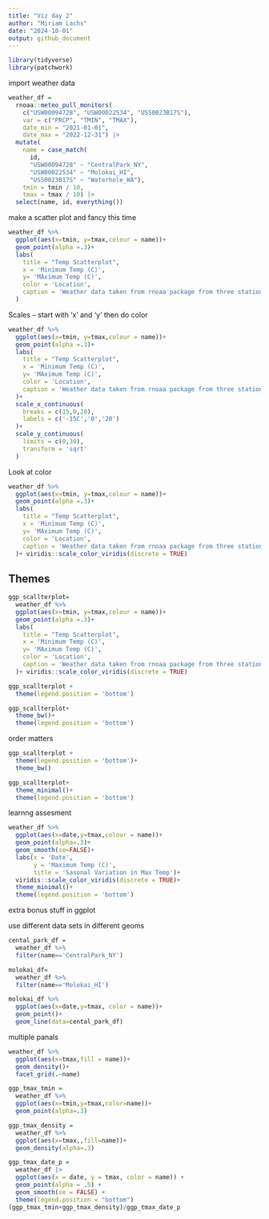 ```yaml
---
title: "Viz day 2"
author: "Miriam Lachs"
date: "2024-10-01"
output: github_document
---
```


```r
library(tidyverse)
library(patchwork)
```


import weather data

```r
weather_df = 
  rnoaa::meteo_pull_monitors(
    c("USW00094728", "USW00022534", "USS0023B17S"),
    var = c("PRCP", "TMIN", "TMAX"), 
    date_min = "2021-01-01",
    date_max = "2022-12-31") |>
  mutate(
    name = case_match(
      id, 
      "USW00094728" ~ "CentralPark_NY", 
      "USW00022534" ~ "Molokai_HI",
      "USS0023B17S" ~ "Waterhole_WA"),
    tmin = tmin / 10,
    tmax = tmax / 10) |>
  select(name, id, everything())
```


make a scatter plot and fancy this time 

```r
weather_df %>% 
  ggplot(aes(x=tmin, y=tmax,colour = name))+
  geom_point(alpha =.3)+
  labs(
    title = "Temp Scatterplot",
    x = 'Minimum Temp (C)',
    y= 'MAximum Temp (C)',
    color = 'Location',
    caption = 'Weather data taken from rnoaa package from three stations'
  )
```


Scales -- start with 'x' and 'y' then do color 
```r
weather_df %>% 
  ggplot(aes(x=tmin, y=tmax,colour = name))+
  geom_point(alpha =.3)+
  labs(
    title = "Temp Scatterplot",
    x = 'Minimum Temp (C)',
    y= 'MAximum Temp (C)',
    color = 'Location',
    caption = 'Weather data taken from rnoaa package from three stations'
  )+ 
  scale_x_continuous(
    breaks = c(15,0,20),
    labels = c('-15C','0','20')
  )+
  scale_y_continuous(
    limits = c(0,30),
    transform = 'sqrt'
  )
```

Look at color 

```r
weather_df %>% 
  ggplot(aes(x=tmin, y=tmax,colour = name))+
  geom_point(alpha =.3)+
  labs(
    title = "Temp Scatterplot",
    x = 'Minimum Temp (C)',
    y= 'MAximum Temp (C)',
    color = 'Location',
    caption = 'Weather data taken from rnoaa package from three stations'
  )+ viridis::scale_color_viridis(discrete = TRUE)
```

## Themes

```r
ggp_scallterplot=
  weather_df %>% 
  ggplot(aes(x=tmin, y=tmax,colour = name))+
  geom_point(alpha =.3)+
  labs(
    title = "Temp Scatterplot",
    x = 'Minimum Temp (C)',
    y= 'MAximum Temp (C)',
    color = 'Location',
    caption = 'Weather data taken from rnoaa package from three stations'
  )+ viridis::scale_color_viridis(discrete = TRUE)
```

```r
ggp_scallterplot +
  theme(legend.position = 'bottom')
```

```r
ggp_scallterplot+
  theme_bw()+
  theme(legend.position = 'bottom')

```

order matters

```r
ggp_scallterplot +
  theme(legend.position = 'bottom')+
  theme_bw()
```

```r
ggp_scallterplot+
  theme_minimal()+
  theme(legend.position = 'bottom')
```


learnng assesment 
```r
weather_df %>% 
  ggplot(aes(x=date,y=tmax,colour = name))+
  geom_point(alpha=.3)+
  geom_smooth(se=FALSE)+
  labs(x = 'Date', 
       y = 'Maximum Temp (C)',
       title = 'Sasonal Variation in Max Temp')+
  viridis::scale_color_viridis(discrete = TRUE)+
  theme_minimal()+
  theme(legend.position = 'bottom')
```

extra bonus stuff in ggplot


use different data sets in different geoms
```r
cental_park_df = 
  weather_df %>% 
  filter(name=='CentralPark_NY')

molokai_df=
  weather_df %>% 
  filter(name=='Molokai_HI')

molokai_df %>% 
  ggplot(aes(x=date,y=tmax, color = name))+
  geom_point()+
  geom_line(data=cental_park_df)
```

multiple panals

```r

weather_df %>% 
  ggplot(aes(x=tmax,fill = name))+
  geom_density()+
  facet_grid(.~name)
```

```r
ggp_tmax_tmin =
  weather_df %>% 
  ggplot(aes(x=tmin,y=tmax,color=name))+
  geom_point(alpha=.3)

ggp_tmax_density =
  weather_df %>% 
  ggplot(aes(x=tmax,,fill=name))+
  geom_density(alpha=.3)

ggp_tmax_date_p = 
  weather_df |> 
  ggplot(aes(x = date, y = tmax, color = name)) + 
  geom_point(alpha = .5) +
  geom_smooth(se = FALSE) + 
  theme(legend.position = "bottom")
(ggp_tmax_tmin+ggp_tmax_density)/ggp_tmax_date_p
```

